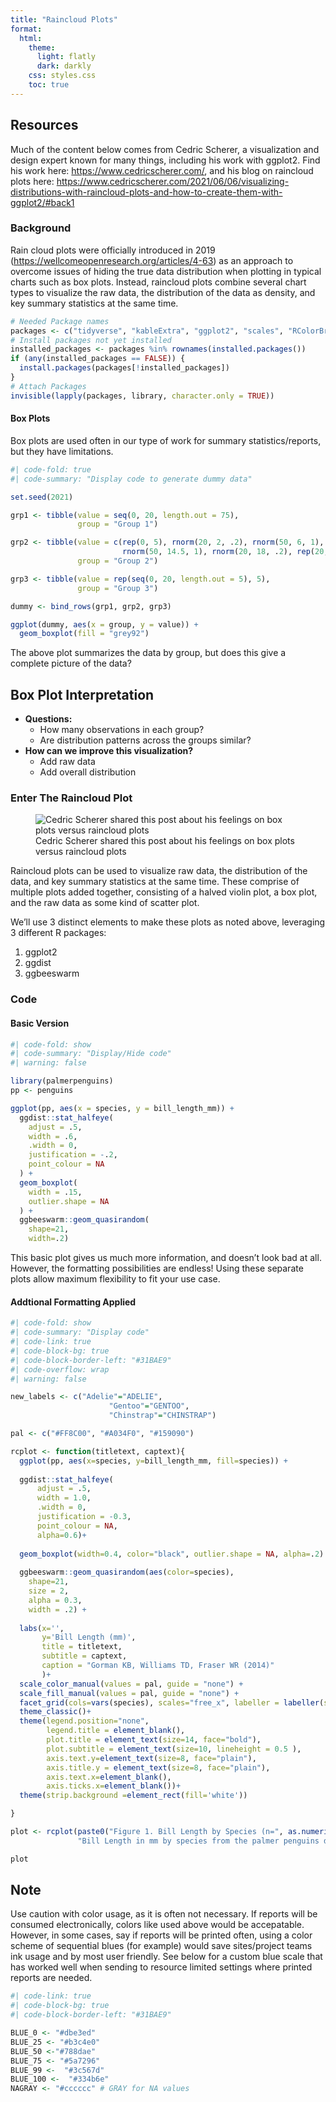 ```yaml
---
title: "Raincloud Plots"
format:
  html:
    theme: 
      light: flatly
      dark: darkly
    css: styles.css
    toc: true
---
```


::: {.callout-tip}
## Resources

Much of the content below comes from Cedric Scherer, a visualization and design expert known for many things, including his work with ggplot2. Find his work here: <https://www.cedricscherer.com/>, and his blog on raincloud plots here: <https://www.cedricscherer.com/2021/06/06/visualizing-distributions-with-raincloud-plots-and-how-to-create-them-with-ggplot2/#back1>

:::

### Background
Rain cloud plots were officially introduced in 2019 (<https://wellcomeopenresearch.org/articles/4-63>) as an approach to overcome issues of hiding the true data distribution when plotting in typical charts such as box plots. Instead, raincloud plots combine several chart types to visualize the raw data, the distribution of the data as density, and key summary statistics at the same time.


```r

# Needed Package names
packages <- c("tidyverse", "kableExtra", "ggplot2", "scales", "RColorBrewer", "zoo", "readxl" , "rmarkdown", "htmltools", "palmerpenguins", "downlit")
# Install packages not yet installed
installed_packages <- packages %in% rownames(installed.packages())
if (any(installed_packages == FALSE)) {
  install.packages(packages[!installed_packages])
}
# Attach Packages
invisible(lapply(packages, library, character.only = TRUE))

```
#### Box Plots
Box plots are used often in our type of work for summary statistics/reports, but they have limitations.

```r
#| code-fold: true
#| code-summary: "Display code to generate dummy data"

set.seed(2021)

grp1 <- tibble(value = seq(0, 20, length.out = 75), 
               group = "Group 1")

grp2 <- tibble(value = c(rep(0, 5), rnorm(20, 2, .2), rnorm(50, 6, 1), 
                         rnorm(50, 14.5, 1), rnorm(20, 18, .2), rep(20, 5)), 
               group = "Group 2")

grp3 <- tibble(value = rep(seq(0, 20, length.out = 5), 5), 
               group = "Group 3")

dummy <- bind_rows(grp1, grp2, grp3)

```


```r
ggplot(dummy, aes(x = group, y = value)) +
  geom_boxplot(fill = "grey92")

```
The above plot summarizes the data by group, but does this give a complete picture of the data?

::: {.callout-important}
## Box Plot Interpretation

* **Questions:**
    + How many observations in each group?
    + Are distribution patterns across the groups similar?


* **How can we improve this visualization?**
    + Add raw data
    + Add overall distribution 

:::

### Enter The Raincloud Plot

![Cedric Scherer shared this post about his feelings on box plots versus raincloud plots](yesno.png){.lightbox}

Raincloud plots can be used to visualize raw data, the distribution of the data, and key summary statistics at the same time. These comprise of multiple plots added together, consisting of a halved violin plot, a box plot, and the raw data as some kind of scatter plot.

We'll use 3 distinct elements to make these plots as noted above, leveraging 3 different R packages:

1. ggplot2
2. ggdist
3. ggbeeswarm

### Code 
#### Basic Version

```r
#| code-fold: show
#| code-summary: "Display/Hide code"
#| warning: false

library(palmerpenguins)
pp <- penguins

ggplot(pp, aes(x = species, y = bill_length_mm)) + 
  ggdist::stat_halfeye(
    adjust = .5, 
    width = .6, 
    .width = 0, 
    justification = -.2, 
    point_colour = NA
  ) + 
  geom_boxplot(
    width = .15, 
    outlier.shape = NA
  ) +
  ggbeeswarm::geom_quasirandom(
    shape=21,
    width=.2) 

```
This basic plot gives us much more information, and doesn't look bad at all. However, the formatting possibilities are endless! Using these separate plots allow maximum flexibility to fit your use case.

#### Addtional Formatting Applied
```r
#| code-fold: show
#| code-summary: "Display code"
#| code-link: true
#| code-block-bg: true
#| code-block-border-left: "#31BAE9"
#| code-overflow: wrap
#| warning: false

new_labels <- c("Adelie"="ADELIE",
                      "Gentoo"="GENTOO",
                      "Chinstrap"="CHINSTRAP")

pal <- c("#FF8C00", "#A034F0", "#159090")

rcplot <- function(titletext, captext){
  ggplot(pp, aes(x=species, y=bill_length_mm, fill=species)) +
    
  ggdist::stat_halfeye(
      adjust = .5, 
      width = 1.0, 
      .width = 0, 
      justification = -0.3, 
      point_colour = NA,
      alpha=0.6)+
    
  geom_boxplot(width=0.4, color="black", outlier.shape = NA, alpha=.2) +
    
  ggbeeswarm::geom_quasirandom(aes(color=species),
    shape=21,                           
    size = 2,
    alpha = 0.3,
    width = .2) +
    
  labs(x='', 
       y='Bill Length (mm)', 
       title = titletext, 
       subtitle = captext,
       caption = "Gorman KB, Williams TD, Fraser WR (2014)"
       )+
  scale_color_manual(values = pal, guide = "none") +
  scale_fill_manual(values = pal, guide = "none") +
  facet_grid(cols=vars(species), scales="free_x", labeller = labeller(species=new_labels))+
  theme_classic()+
  theme(legend.position="none", 
        legend.title = element_blank(), 
        plot.title = element_text(size=14, face="bold"),
        plot.subtitle = element_text(size=10, lineheight = 0.5 ), 
        axis.text.y=element_text(size=8, face="plain"), 
        axis.title.y = element_text(size=8, face="plain"), 
        axis.text.x=element_blank(),
        axis.ticks.x=element_blank())+
  theme(strip.background =element_rect(fill='white'))

}

plot <- rcplot(paste0("Figure 1. Bill Length by Species (n=", as.numeric(length(na.omit(pp$bill_length_mm))) , ")"),
               "Bill Length in mm by species from the palmer penguins dataset")

plot


```

:::{.callout-note}
## Note

Use caution with color usage, as it is often not necessary. If reports will be consumed electronically, colors like used above would be accepatable. However, in some cases, say if reports will be printed often, using a color scheme of sequential blues (for example) would save sites/project teams ink usage and by most user friendly. See below for a custom blue scale that has worked well when sending to resource limited settings where printed reports are needed.

:::

```r
#| code-link: true
#| code-block-bg: true
#| code-block-border-left: "#31BAE9"

BLUE_0 <- "#dbe3ed" 
BLUE_25 <- "#b3c4e0"
BLUE_50 <-"#788dae"  
BLUE_75 <- "#5a7296"
BLUE_99 <-  "#3c567d" 
BLUE_100 <-  "#334b6e" 
NAGRAY <- "#cccccc" # GRAY for NA values
```

